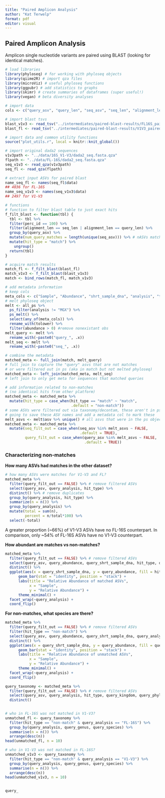 ```yaml
---
title: "Paired Amplicon Analysis"
author: "Kat Terwelp"
format: pdf
editor: visual
---
```


## Paired Amplicon Analysis

Amplicon single nucleotide variants are paired using BLAST (looking for identical matches).

```r
# load libraries
library(phyloseq) # for working with phyloseq objects
library(qiime2R) # import qza files
library(microViz) # useful phyloseq functions
library(ggpubr) # add statistics to graphs
library(skimr) # create summaries of dataframes (super useful!)
library(vegan) # beta diversity analyses
```

```r
# import data 
cols <- c("query_asv", "query_len", "seq_asv", "seq_len", "alignment_len", "perc_id", "num_id", "evalue", "bitscore", "mismatch", "query_coverage", "gaps")

# import blast tsvs
blast_v1v3 <- read_tsv("../intermediates/paired-blast-results/FL16S_paired-blast-results.tsv", col_names = cols)
blast_fl <- read_tsv("../intermediates/paired-blast-results/V1V3_paired-blast-results.tsv", col_names = cols)

# import data and common utility functions
source("plot_utils.r", local = knitr::knit_global())

# import original dada2 sequences
v1v3path <- "../data/16S_V1-V3/dada2_seq.fasta.qza"
flpath <- "../data/FL-16S/dada2_seq.fasta.qza"
seq_v1v3 <- read_qza(v1v3path)
seq_fl <- read_qza(flpath)

# extract input ASVs for paired blast 
name_seq_fl <- names(seq_fl$data)
## 4036 for FL-16S 
name_seq_v1v3 <- names(seq_v1v3$data)
## 2497 for V1-V3

# functions
# function to filter blast table to just exact hits
f_filt_blast <- function(tbl) {
  tbl <- tbl %>% 
  filter(perc_id == 100) %>% 
  filter(alignment_len == seq_len | alignment_len == query_len) %>% 
  group_by(query_asv) %>% 
  mutate(num_query_matches = length(unique(seq_asv))) %>% # nASVs match query
  mutate(hit_type = "match") %>% 
    ungroup()
  return(tbl)
}


```

```r
# acquire match results
match_fl <- f_filt_blast(blast_fl)
match_v1v3 <- f_filt_blast(blast_v1v3)
match <- bind_rows(match_fl, match_v1v3)
```

```r
# add metadata information
# keep cols
meta_cols <- c("Sample", "Abundance", "shrt_sample_dna", "analysis", "total_reads", "Kingdom", "Phylum", "Class", "Order", "Family", "Genus", "Species", "ASV")
# melt phyloseq object
melt <- all_ps %>% 
  ps_filter(analysis != "MGX") %>% 
  ps_melt() %>% 
  select(any_of(meta_cols)) %>% 
  rename_with(tolower) %>% 
  filter(abundance > 0) #remove nonexistant obs
melt_query <- melt %>% 
  rename_with(~paste0("query_", .x))
melt_seq <- melt %>% 
  rename_with(~paste0("seq_", .x))

# combine the metadata 
matched_meta <- full_join(match, melt_query) 
# full join to capture the "query" asvs that are not matches 
# or were filtered out in ps (aka in match but not melted phyloseq)
matched_meta <- left_join(matched_meta, melt_seq)
# left join to only get meta for sequences that matched queries
```

```r
# add information related to non-matches 
# (no identical hits from other platform)
matched_meta <- matched_meta %>% 
  mutate(hit_type = case_when(hit_type == "match" ~ "match", 
                              .default = "non-match")) 
# some ASVs were filtered out via taxonomy/decontam, these aren't in ps
# going to save these ASV names and add a metadata col to mark these
melt_asvs <- melt$asv %>% unique() # all asvs that were in the ps object
matched_meta <- matched_meta %>% 
  mutate(seq_filt_out = case_when(seq_asv %in% melt_asvs ~ FALSE, 
                                  .default = TRUE), 
         query_filt_out = case_when(query_asv %in% melt_asvs ~ FALSE, 
                                    .default = TRUE))
```

### Characterizing non-matches

**How many ASVs had matches in the other dataset?**

```r
# how many ASVs were matches for V1-V3 and FL? 
matched_meta %>% 
  filter(query_filt_out == FALSE) %>% # remove filtered ASVs
  select(query_asv, query_analysis, hit_type) %>% 
  distinct() %>% # remove duplicates
  group_by(query_analysis, hit_type) %>% 
  summarize(n = n()) %>% 
  group_by(query_analysis) %>% 
  mutate(total = sum(n), 
         percent = n/total*100) %>% 
  select(-total)
```

A greater proportion (\~66%) of V1-V3 ASVs have no FL-16S counterpart. In comparison, only \~54% of FL-16S ASVs have no V1-V3 counterpart.

**How abundant are matches vs non-matches?**

```r
matched_meta %>% 
  filter(query_filt_out == FALSE) %>% # remove filtered ASVs
  select(query_asv, query_abundance, query_shrt_sample_dna, hit_type, query_analysis) %>% 
  distinct() %>% 
  ggplot(aes(x = query_shrt_sample_dna, y = query_abundance, fill = hit_type)) +
      geom_bar(stat = "identity", position = "stack") +
      labs(title = "Relative Abundance of matched ASVs",
           x = "Sample",
           y = "Relative Abundance") +
      theme_minimal() +
  facet_wrap(~query_analysis) +
  coord_flip()

```

**For non-matches, what species are there?**

```r
matched_meta %>% 
  filter(query_filt_out == FALSE) %>% # remove filtered ASVs
  filter(hit_type == "non-match") %>% 
  select(query_asv, query_abundance, query_shrt_sample_dna, query_analysis, query_phylum) %>% 
  distinct() %>% 
  ggplot(aes(x = query_shrt_sample_dna, y = query_abundance, fill = query_phylum)) +
      geom_bar(stat = "identity", position = "stack") +
      labs(title = "Relative Abundance of unmatched ASVs",
           x = "Sample",
           y = "Relative Abundance") +
      theme_minimal() +
  facet_wrap(~query_analysis) +
  coord_flip()
```

```r
query_taxonomy <- matched_meta %>% 
  filter(query_filt_out == FALSE) %>% # remove filtered ASVs
  select(query_asv, query_analysis, hit_type, query_kingdom, query_phylum, query_class, query_order, query_family, query_genus, query_species) %>% 
  distinct()  
  

# who in FL-16S was not matched in V1-V3? 
unmatched_fl <- query_taxonomy %>% 
  filter(hit_type == "non-match" & query_analysis == "FL-16S") %>% 
  group_by(query_analysis, query_genus, query_species) %>% 
  summarise(n = n()) %>% 
  arrange(desc(n))
head(unmatched_fl, n = 10)

# who in V1-V3 was not matched in FL-16S? 
unmatched_v1v3 <- query_taxonomy %>% 
  filter(hit_type == "non-match" & query_analysis == "V1-V3") %>% 
  group_by(query_analysis, query_genus, query_species) %>% 
  summarise(n = n()) %>% 
  arrange(desc(n)) 
head(unmatched_v1v3, n = 10)
 
```

```r
query_
```
